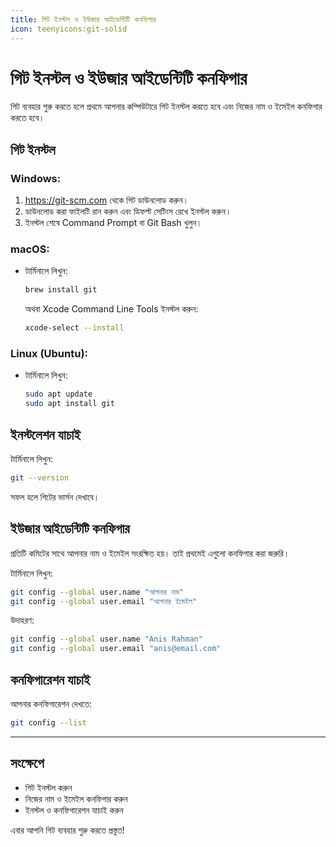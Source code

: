 ```yaml
---
title: গিট ইনস্টল ও ইউজার আইডেন্টিটি কনফিগার
icon: teenyicons:git-solid
---
```


# গিট ইনস্টল ও ইউজার আইডেন্টিটি কনফিগার

গিট ব্যবহার শুরু করতে হলে প্রথমে আপনার কম্পিউটারে গিট ইনস্টল করতে হবে এবং নিজের নাম ও ইমেইল কনফিগার করতে হবে।

## গিট ইনস্টল

### Windows:
1. https://git-scm.com থেকে গিট ডাউনলোড করুন।
2. ডাউনলোড করা ফাইলটি রান করুন এবং ডিফল্ট সেটিংস রেখে ইনস্টল করুন।
3. ইনস্টল শেষে Command Prompt বা Git Bash খুলুন।

### macOS:
- টার্মিনালে লিখুন:
  ```sh
  brew install git
  ```
  অথবা Xcode Command Line Tools ইনস্টল করুন:
  ```sh
  xcode-select --install
  ```

### Linux (Ubuntu):
- টার্মিনালে লিখুন:
  ```sh
  sudo apt update
  sudo apt install git
  ```

## ইনস্টলেশন যাচাই

টার্মিনালে লিখুন:
```sh
git --version
```
সফল হলে গিটের ভার্সন দেখাবে।

## ইউজার আইডেন্টিটি কনফিগার

প্রতিটি কমিটের সাথে আপনার নাম ও ইমেইল সংরক্ষিত হয়। তাই প্রথমেই এগুলো কনফিগার করা জরুরি।

টার্মিনালে লিখুন:
```sh
git config --global user.name "আপনার নাম"
git config --global user.email "আপনার ইমেইল"
```

উদাহরণ:
```sh
git config --global user.name "Anis Rahman"
git config --global user.email "anis@email.com"
```

## কনফিগারেশন যাচাই

আপনার কনফিগারেশন দেখতে:
```sh
git config --list
```

---

## সংক্ষেপে
- গিট ইনস্টল করুন
- নিজের নাম ও ইমেইল কনফিগার করুন
- ইনস্টল ও কনফিগারেশন যাচাই করুন

এবার আপনি গিট ব্যবহার শুরু করতে প্রস্তুত!
